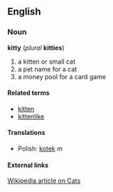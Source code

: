 == English ==
=== Noun ===
'''kitty''' (''plural'' '''kitties''')
# a kitten or small cat
# a pet name for a cat
# a money pool for a card game

==== Related terms ====
*[[kitten]] 
*[[kittenlike]]

==== Translations ====
*Polish: [[kotek]] ''m''

==== External links ====
[[:w:cat|Wikipedia article on Cats]]